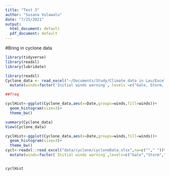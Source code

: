 ```yaml
---
title: "Test 3"
author: "Susana Vulawalu"
date: "7/25/2021"
output:
  html_document: default
  pdf_document: default
---
```


#Bring in cyclone data
```r
library(tidyverse)
library(readxl)
library(lubridate)

library(readxl)
Cyclone_data <- read_excel("~/Documents/Study/Climate data in Lau/Excel/Cyclone data.xlsx")%>%
  mutate(winds=factor('Initial winds warning', levels =c("Gale, Storm, Hurricane"),ordered = T))

##freq

cyclHist<-ggplot(Cyclone_data,aes(x=Date,groups=winds,fill=winds))+
  geom_histogram(size=3)+
  theme_bw()

summary(Cyclone_data)
View(Cyclone_data)

cyclHist<-ggplot(Cyclone_data,aes(x=Date,groups=winds,fill=winds))+
  geom_histogram(size=3)+
  theme_bw()
cycl<-readxl::read_excel("data/cyclone/cycloneData.xlsx",na=c(""," "))%>%
  mutate(winds=factor(`Initial winds warning`,levels=c("Gale","Storm","Hurricane"),ordered = T))


cyclHist

```

